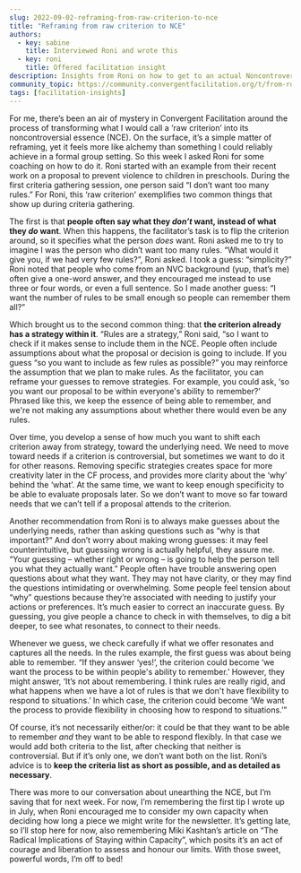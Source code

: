 ```yaml
---
slug: 2022-09-02-reframing-from-raw-criterion-to-nce
title: "Reframing from raw criterion to NCE"
authors:
  - key: sabine
    title: Interviewed Roni and wrote this
  - key: roni
    title: Offered facilitation insight
description: Insights from Roni on how to get to an actual Noncontroversial Essence (NCE) in Convergent Facilitation.
community_topic: https://community.convergentfacilitation.org/t/from-roni-reframing-from-raw-criterion-to-nce/75
tags: [facilitation-insights]
---
```


For me, there’s been an air of mystery in Convergent Facilitation around the process of transforming what I would call a ‘raw criterion’ into its noncontroversial essence (NCE). On the surface, it’s a simple matter of reframing, yet it feels more like alchemy than something I could reliably achieve in a formal group setting. So this week I asked Roni for some coaching on how to do it. Roni started with an example from their recent work on a proposal to prevent violence to children in preschools. During the first criteria gathering session, one person said “I don’t want too many rules.” For Roni, this ‘raw criterion' exemplifies two common things that show up during criteria gathering.

<!--truncate-->


<Admonition type="note" icon="🌟" title="Facilitation Insight offered by Roni">

The first is that **people often say what they *don’t* want, instead of what they *do* want**. When this happens, the facilitator’s task is to flip the criterion around, so it specifies what the person *does* want. Roni asked me to try to imagine I was the person who didn’t want too many rules. “What would it give you, if we had very few rules?”, Roni asked. I took a guess: “simplicity?” Roni noted that people who come from an NVC background (yup, that’s me) often give a one-word answer, and they encouraged me instead to use three or four words, or even a full sentence. So I made another guess: “I want the number of rules to be small enough so people can remember them all?”

Which brought us to the second common thing: that **the criterion already has a strategy within it**. “Rules are a strategy,” Roni said, “so I want to check if it makes sense to include them in the NCE. People often include assumptions about what the proposal or decision is going to include. If you guess “so you want to include as few rules as possible?” you may reinforce the assumption that we plan to make rules. As the facilitator, you can reframe your guesses to remove strategies. For example, you could ask, ‘so you want our proposal to be within everyone's ability to remember?’ Phrased like this, we keep the essence of being able to remember, and we're not making any assumptions about whether there would even be any rules.

Over time, you develop a sense of how much you want to shift each criterion away from strategy, toward the underlying need. We need to move toward needs if a criterion is controversial, but sometimes we want to do it for other reasons. Removing specific strategies creates space for more creativity later in the CF process, and provides more clarity about the ‘why’ behind the ‘what’. At the same time, we want to keep enough specificity to be able to evaluate proposals later. So we don’t want to move so far toward needs that we can’t tell if a proposal attends to the criterion.

Another recommendation from Roni is to always make guesses about the underlying needs, rather than asking questions such as “why is that important?” And don’t worry about making wrong guesses: it may feel counterintuitive, but guessing wrong is actually helpful, they assure me. “Your guessing – whether right or wrong – is going to help the person tell you what they actually want.” People often have trouble answering open questions about what they want. They may not have clarity, or they may find the questions intimidating or overwhelming. Some people feel tension about “why” questions because they’re associated with needing to justify your actions or preferences. It’s much easier to correct an inaccurate guess. By guessing, you give people a chance to check in with themselves, to dig a bit deeper, to see what resonates, to connect to their needs.

Whenever we guess, we check carefully if what we offer resonates and captures all the needs. In the rules example, the first guess was about being able to remember. “If they answer ‘yes!’, the criterion could become ‘we want the process to be within people's ability to remember.’ However, they might answer, ‘It’s not about remembering. I think rules are really rigid, and what happens when we have a lot of rules is that we don't have flexibility to respond to situations.’ In which case, the criterion could become ‘We want the process to provide flexibility in choosing how to respond to situations.’”

Of course, it’s not necessarily either/or: it could be that they want to be able to remember *and* they want to be able to respond flexibly. In that case we would add both criteria to the list, after checking that neither is controversial. But if it’s only one, we don’t want both on the list. Roni’s advice is to **keep the criteria list as short as possible, and as detailed as necessary**.

</Admonition>

There was more to our conversation about unearthing the NCE, but I’m saving that for next week. For now, I’m remembering the first tip I wrote up in July, when Roni encouraged me to consider my own capacity when deciding how long a piece we might write for the newsletter. It’s getting late, so I’ll stop here for now, also remembering Miki Kashtan’s article on “The Radical Implications of Staying within Capacity”, which posits it’s an act of courage and liberation to assess and honour our limits. With those sweet, powerful words, I’m off to bed!

<ShareFacilitationInsight community_topic={frontMatter.community_topic}/>


